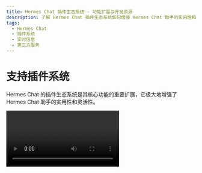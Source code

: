 ```yaml
---
title: Hermes Chat 插件生态系统 - 功能扩展与开发资源
description: 了解 Hermes Chat 插件生态系统如何增强 Hermes Chat 助手的实用性和灵活性，以及提供的开发资源和插件开发指南。
tags:
  - Hermes Chat
  - 插件系统
  - 实时信息
  - 第三方服务
---
```


# 支持插件系统

Hermes Chat 的插件生态系统是其核心功能的重要扩展，它极大地增强了 Hermes Chat 助手的实用性和灵活性。

<Video src="https://github.com/hermeslabs/lobe-chat/assets/28616219/f29475a3-f346-4196-a435-41a6373ab9e2" />

通过利用插件，Hermes Chat 的助手们能够实现实时信息的获取和处理，例如搜索网络信息，为用户提供即时且相关的资讯。

此外，这些插件不仅局限于新闻聚合，还可以扩展到其他实用的功能，如快速检索文档、生成图片、获取 Bilibili 、Steam 等各种平台数据，以及与其他各式各样的第三方服务交互。

通过查看 [插件使用](/zh/docs/usage/plugins/basic) 了解更多。质的声音选项 (OpenAI Audio, Microsoft Edge Speech)，以满足不同地域和文化背景用户的需求。用户可以根据个人喜好或者特定场景来选择合适的语音，从而获得个性化的交流体验。
